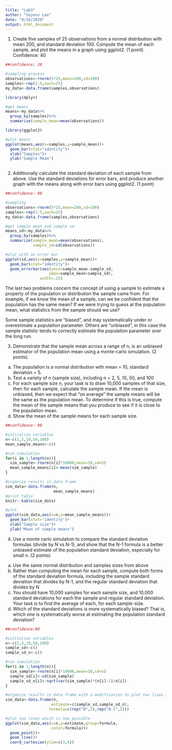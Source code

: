 ```yaml
---
title: "Lab3"
author: "Soyeon Lee"
date: "9/16/2020"
output: html_document
---
```


1. Create five samples of 25 observations from a normal distribution with mean 200, and standard deviation 100. Compute the mean of each sample, and plot the means in a graph using ggplot2. (1 point) Confidence: 40
```r
##confidence: 20

#sampling process
observations<-rnorm(5*25,mean=200,sd=100)
samples<-rep(1:5,each=25)
my_data<-data.frame(samples,observations)

library(dplyr)

#get means
means<-my_data%>%
  group_by(samples)%>%
  summarize(sample_mean=mean(observations))

library(ggplot2)

#plot means
ggplot(means,aes(x=samples,y=sample_mean))+
  geom_bar(stat="identity")+
  xlab("Samples")+
  ylab("Sample Mean")
  
```

2. Additionally calculate the standard deviation of each sample from above. Use the standard deviations for error bars, and produce another graph with the means along with error bars using ggplot2. (1 point)
```r
##confidence: 80

#sampling
observations<-rnorm(5*25,mean=200,sd=100)
samples<-rep(1:5,each=25)
my_data<-data.frame(samples,observations)

#get sample mean and sample sd
means_sd<-my_data%>%
  group_by(samples)%>%
  summarize(sample_mean=mean(observations),
            sample_sd=sd(observations))

#plot with an error bar
ggplot(sd,aes(x=samples,y=sample_mean))+
  geom_bar(stat="identity")+
  geom_errorbar(aes(ymin=sample_mean-sample_sd,
                   ymax=sample_mean+sample_sd),
               width=.25)
```


The last two problems concern the concept of using a sample to estimate a property of the population or distribution the sample came from. For example, if we know the mean of a sample, can we be confident that the population has the same mean? If we were trying to guess at the population mean, what statistics from the sample should we use?

Some sample statistics are “biased”, and may systematically under or overestimate a population parameter. Others are “unbiased”, in this case the sample statistic tends to correctly estimate the population parameter over the long run.

3. Demonstrate that the sample mean across a range of n, is an unbiased estimator of the population mean using a monte-carlo simulation. (2 points).

(a) The population is a normal distribution with mean = 10, standard deviation = 5.
(b) Test a variety of n (sample size), including n = 2, 5, 10, 50, and 100
(c) For each sample size n, your task is to draw 10,000 samples of that size, then for each sample, calculate the sample mean. If the mean is unbiased, then we expect that “on average” the sample means will be the same as the population mean. To determine if this is true, compute the mean of the sample means that you produce to see if it is close to the population mean.
(d) Show the mean of the sample means for each sample size.
```r
##confidence: 90

#initialize variables
n<-c(2,5,10,50,100)
mean_sample_means<-c()

#run simulation
for(i in 1:length(n)){
  sim_sample<-rnorm(n[i]*10000,mean=10,sd=5)
  mean_sample_means[i]<-mean(sim_sample)
}

#organize results in data frame
sim_data<-data.frame(n,
                     mean_sample_means)
#print table
knitr::kable(sim_data)

#plot
ggplot(sim_data,aes(x=n,y=mean_sample_means))+
  geom_bar(stat="identity")+
  xlab("Sample size")+
  ylab("Mean of sample means")
```

4. Use a monte carlo simulation to compare the standard deviation formulas (divide by N vs N-1), and show that the N-1 formula is a better unbiased estimate of the population standard deviation, especially for small n. (2 points)
a) Use the same normal distribution and samples sizes from above
b) Rather than computing the mean for each sample, compute both forms of the standard deviation formula, including the sample standard deviation that divides by N-1, and the regular standard deviation that divides by N
c) You should have 10,000 samples for each sample size, and 10,000 standard deviations for each the sample and regular standard deviation. Your task is to find the average of each, for each sample-size.
d) Which of the standard deviations is more systematically biased? That is, which one is systematically worse at estimating the population standard deviation?
```r
##confidence:80

#initialize variables
n<-c(2,5,10,50,100)
sample_sd<-c()
sample_sd_n<-c()

#run simulation
for(i in 1:length(n)){
  sim_sample<-rnorm(n[i]*10000,mean=10,sd=5)
  sample_sd[i]<-sd(sim_sample)
  sample_sd_n[i]<-sqrt(var(sim_sample)*(n[i]-1)/n[i])
}

#organize results in data frame with a modification to plot two lines in one graph
sim_data<-data.frame(n,                   
                    estimate=c(sample_sd,sample_sd_n),
                   formula=c(rep("N",5),rep("N-1",5)))

#plot two lines which is now possible
ggplot(sim_data,aes(x=n,y=estimate,group=formula,
                    color=formula))+
  geom_point()+
  geom_line()+
  coord_cartesian(ylim=c(3,6))
```

